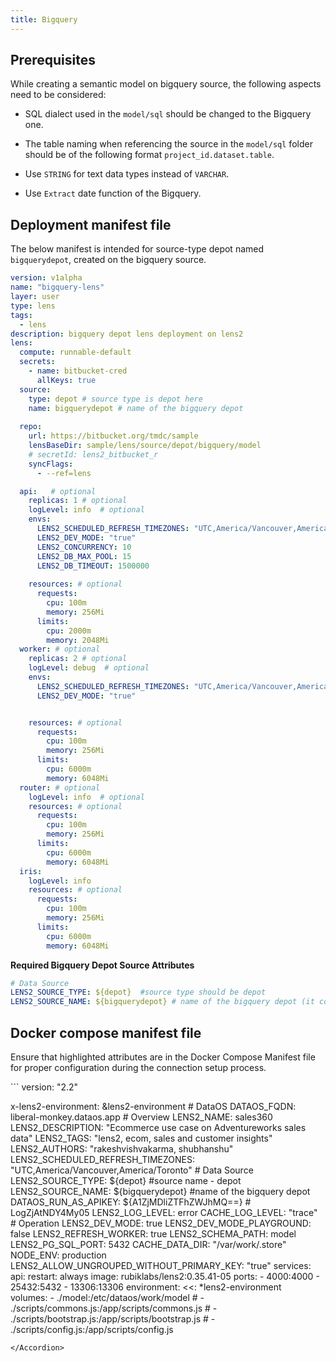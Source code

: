 ```yaml
---
title: Bigquery
---
```


## Prerequisites

While creating a semantic model on bigquery source, the following aspects need to be considered:

* SQL dialect used in the `model/sql` should be changed to the Bigquery one.

* The table naming when referencing the source in the `model/sql` folder should be of the following format `project_id.dataset.table`.

* Use `STRING` for text data types instead of `VARCHAR`.

* Use `Extract` date function of the Bigquery.

## Deployment manifest file

The below manifest is intended for source-type depot named `bigquerydepot`, created on the bigquery source.

```yaml
version: v1alpha
name: "bigquery-lens"
layer: user
type: lens
tags:
  - lens
description: bigquery depot lens deployment on lens2
lens:
  compute: runnable-default
  secrets:
    - name: bitbucket-cred
      allKeys: true
  source:
    type: depot # source type is depot here
    name: bigquerydepot # name of the bigquery depot
 
  repo:
    url: https://bitbucket.org/tmdc/sample
    lensBaseDir: sample/lens/source/depot/bigquery/model 
    # secretId: lens2_bitbucket_r
    syncFlags:
      - --ref=lens

  api:   # optional
    replicas: 1 # optional
    logLevel: info  # optional
    envs:
      LENS2_SCHEDULED_REFRESH_TIMEZONES: "UTC,America/Vancouver,America/Toronto"
      LENS2_DEV_MODE: "true"
      LENS2_CONCURRENCY: 10
      LENS2_DB_MAX_POOL: 15
      LENS2_DB_TIMEOUT: 1500000
      
    resources: # optional
      requests:
        cpu: 100m
        memory: 256Mi
      limits:
        cpu: 2000m
        memory: 2048Mi
  worker: # optional
    replicas: 2 # optional
    logLevel: debug  # optional
    envs:
      LENS2_SCHEDULED_REFRESH_TIMEZONES: "UTC,America/Vancouver,America/Toronto"
      LENS2_DEV_MODE: "true"


    resources: # optional
      requests:
        cpu: 100m
        memory: 256Mi
      limits:
        cpu: 6000m
        memory: 6048Mi
  router: # optional
    logLevel: info  # optional
    resources: # optional
      requests:
        cpu: 100m
        memory: 256Mi
      limits:
        cpu: 6000m
        memory: 6048Mi
  iris:
    logLevel: info  
    resources: # optional
      requests:
        cpu: 100m
        memory: 256Mi
      limits:
        cpu: 6000m
        memory: 6048Mi
```

**Required Bigquery Depot Source Attributes**

```yaml
# Data Source
LENS2_SOURCE_TYPE: ${depot}  #source type should be depot
LENS2_SOURCE_NAME: ${bigquerydepot} # name of the bigquery depot (it could be anything)

```

## Docker compose manifest file

Ensure that highlighted attributes are in the Docker Compose Manifest file for proper configuration during the connection setup process.

<Accordion title="click here to see docker compose manifest file" defaultOpen={false}>
  ```
  version: "2.2"

  x-lens2-environment: &lens2-environment
    # DataOS
    DATAOS_FQDN: liberal-monkey.dataos.app
    # Overview
    LENS2_NAME: sales360
    LENS2_DESCRIPTION: "Ecommerce use case on Adventureworks sales data"
    LENS2_TAGS: "lens2, ecom, sales and customer insights"
    LENS2_AUTHORS: "rakeshvishvakarma, shubhanshu"
    LENS2_SCHEDULED_REFRESH_TIMEZONES: "UTC,America/Vancouver,America/Toronto"
    # Data Source
    LENS2_SOURCE_TYPE: ${depot} #source name - depot
    LENS2_SOURCE_NAME: ${bigquerydepot} #name of the bigquery depot
    DATAOS_RUN_AS_APIKEY: ${A1ZjMDliZTFhZWJhMQ==}
    # LogZjAtNDY4My05
    LENS2_LOG_LEVEL: error
    CACHE_LOG_LEVEL: "trace"
    # Operation
    LENS2_DEV_MODE: true
    LENS2_DEV_MODE_PLAYGROUND: false
    LENS2_REFRESH_WORKER: true
    LENS2_SCHEMA_PATH: model
    LENS2_PG_SQL_PORT: 5432
    CACHE_DATA_DIR: "/var/work/.store"
    NODE_ENV: production
    LENS2_ALLOW_UNGROUPED_WITHOUT_PRIMARY_KEY: "true"
  services:
    api:
      restart: always
      image: rubiklabs/lens2:0.35.41-05
      ports:
        - 4000:4000
        - 25432:5432
        - 13306:13306
      environment:
        <<: *lens2-environment   
      volumes:
        - ./model:/etc/dataos/work/model
        # - ./scripts/commons.js:/app/scripts/commons.js
        # - ./scripts/bootstrap.js:/app/scripts/bootstrap.js
        # - ./scripts/config.js:/app/scripts/config.js
  ```
</Accordion>